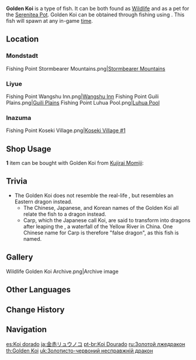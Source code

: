 {{About|the fish|the [[furnishing]]|Ornamental Golden Koi}}
{{Item Infobox
|id           = 131011
|image        = Item Golden Koi.png
|type         = Fish
|invCategory  = Materials
|lbFamily     = Fish
|lbGroup      = Koi
|lbType       = Wildlife
|location     = 
|quality      = 3
|description  = A large fish said to be the descendant of dragons.<br />With the horn on its head and its scaleless form clad as if in golden armor, it looks every bit like a king underwater. In truth, its bloodline and behavior could not be more different from that of a dragon &mdash; it can neither call forth the wind and rain nor the power of domination and is actually often the victim of food-snatching due to its weak character. A real shame, of course, that it looks so very majestic. As such, it lost the nickname "Descendant of Dragons," and is now termed the "False Dragon" instead.
|source1      = [[Fishing]]
}}
'''Golden Koi''' is a type of fish. It can be both found as [[Wildlife]] and as a pet for the [[Serenitea Pot]]. Golden Koi can be obtained through fishing using {{Item|Fake Fly Bait|20}}. This fish will spawn at any in-game [[time]].

==Location==
{{Main|Fishing Points}}

===Mondstadt===
<gallery>
Fishing Point Stormbearer Mountains.png|[[Fishing/Fishing Point#Stormbearer Mountains|Stormbearer Mountains]]
</gallery>

===Liyue===
<gallery>
Fishing Point Wangshu Inn.png|[[Fishing/Fishing Point#Wangshu Inn|Wangshu Inn]]
Fishing Point Guili Plains.png|[[Fishing/Fishing Point#Guili Plains|Guili Plains]]
Fishing Point Luhua Pool.png|[[Fishing/Fishing Point#Luhua Pool|Luhua Pool]]
</gallery>

===Inazuma===
<gallery>
Fishing Point Koseki Village.png|[[Fishing/Fishing Point#Koseki Village 1|Koseki Village #1]]
</gallery>

==Shop Usage==
'''1''' item can be bought with Golden Koi from [[Kujirai Momiji]]:
{{Shop/Header|currency=Fish}}
{{Shop|"The Catch"|{{Card|Raimei Angelfish|6}}{{Card|Golden Koi|20}}{{Card|Rusty Koi|20}}|1}}
{{Shop/Footer}}

==Trivia==
* The Golden Koi does not resemble the real-life {{w|koi}}, but resembles an Eastern dragon instead.
** The Chinese, Japanese, and Korean names of the Golden Koi all relate the fish to a dragon instead.
** Carp, which the Japanese call Koi, are said to transform into dragons after leaping the {{w|Longmen (mythology)|Longmen}}, a waterfall of the Yellow River in China. One Chinese name for Carp is therefore "false dragon", as this fish is named.

==Gallery==
<gallery>
Wildlife Golden Koi Archive.png|Archive image
</gallery>

==Other Languages==
{{Other Languages
|en      = Golden Koi
|zhs     = 金赤假龙
|zhs_rm  = Jīnchì Jiǎlóng
|zht     = 金赤假龍
|zht_rm  = Jīnchì Jiǎlóng
|zh_tl   = Gold-Red False Dragon
|ja      = 金赤リュウノコ
|ja_rm   = Kin'aka Ryuu-no-ko
|ja_tl   = Gold-Red Baby Dragon
|ko      = 금적빛 용 물고기
|ko_rm   = Geumjeok-bit Yong Mulgogi
|ko_tl   = Gold Red-Colored Dragon Fish
|es      = Koi dorado
|es_tl   = Golden Koi
|fr      = Koï doré
|fr_tl   = Golden Koi
|ru      = Золотой лжедракон
|ru_tl   = 
|th      = Golden Koi
|vi      = Cá Rồng {{tt|Xích Kim|赤金}}
|vi_tl   = 
|de      = Goldener Koi
|de_tl   = Golden Koi
|id      = Golden Koi
|pt      = Koi Dourado
|pt_tl   = Golden Koi
|tr      = Altın Ejder Balığı
|tr_tl   = 
|it      = Koi dorato
|it_tl   = 
}}

==Change History==
{{Change History|2.1}}

==Navigation==
{{Material Navbox|type=Fishing Materials|state=collapsed}}
{{Wildlife Navbox}}

[[es:Koi dorado]]
[[ja:金赤リュウノコ]]
[[pt-br:Koi Dourado]]
[[ru:Золотой лжедракон]]
[[th:Golden Koi]]
[[uk:Золотисто-червоний несправжній дракон]]